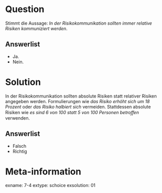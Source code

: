 Question
========

Stimmt die Aussage: *In der Risikokommunikation sollten immer relative Risiken kommuniziert werden*.

Answerlist
----------
* Ja.
* Nein.

Solution
========

In der Risikokommunikation sollten absolute Risiken statt relativer Risiken angegeben werden. Formulierungen wie *das Risiko erhöht sich um 18 Prozent* oder *das Risiko halbiert sich* vermeiden. Stattdessen absolute Risiken wie
*es sind 6 von 100 statt 5 von 100 Personen betroﬀen* verwenden.

Answerlist
----------
* Falsch
* Richtig



Meta-information
================
exname: 7-4
extype: schoice
exsolution: 01